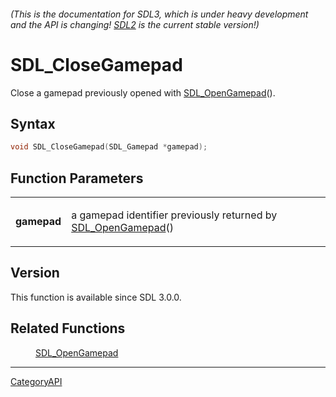 ====== (This is the documentation for SDL3, which is under heavy development and the API is changing! [https://wiki.libsdl.org/ SDL2] is the current stable version!) ======
= SDL_CloseGamepad =

Close a gamepad previously opened with [[SDL_OpenGamepad]]().

== Syntax ==

<syntaxhighlight lang='c'>
void SDL_CloseGamepad(SDL_Gamepad *gamepad);
</syntaxhighlight>

== Function Parameters ==

{|
|'''gamepad'''
|a gamepad identifier previously returned by [[SDL_OpenGamepad]]()
|}

== Version ==

This function is available since SDL 3.0.0.

== Related Functions ==

:[[SDL_OpenGamepad]]

----
[[CategoryAPI]]


